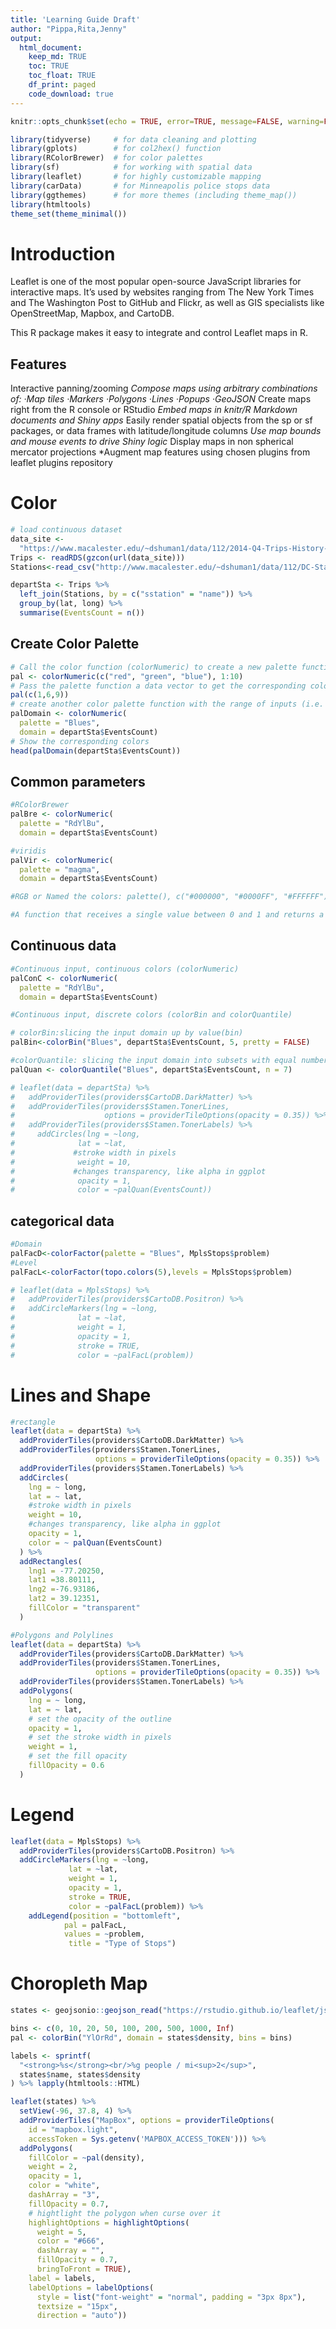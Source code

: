```yaml
---
title: 'Learning Guide Draft'
author: "Pippa,Rita,Jenny"
output: 
  html_document:
    keep_md: TRUE
    toc: TRUE
    toc_float: TRUE
    df_print: paged
    code_download: true
---
```


```r
knitr::opts_chunk$set(echo = TRUE, error=TRUE, message=FALSE, warning=FALSE)
```


```r
library(tidyverse)     # for data cleaning and plotting
library(gplots)        # for col2hex() function
library(RColorBrewer)  # for color palettes
library(sf)            # for working with spatial data
library(leaflet)       # for highly customizable mapping
library(carData)       # for Minneapolis police stops data
library(ggthemes)      # for more themes (including theme_map())
library(htmltools)
theme_set(theme_minimal())
```
# Introduction
Leaflet is one of the most popular open-source JavaScript libraries for interactive maps. It’s used by websites ranging from The New York Times and The Washington Post to GitHub and Flickr, as well as GIS specialists like OpenStreetMap, Mapbox, and CartoDB.

This R package makes it easy to integrate and control Leaflet maps in R.

## Features
Interactive panning/zooming
  *Compose maps using arbitrary combinations of:
      ·Map tiles
      ·Markers
      ·Polygons
      ·Lines
      ·Popups
      ·GeoJSON
  *Create maps right from the R console or RStudio
  *Embed maps in knitr/R Markdown documents and Shiny apps
  *Easily render spatial objects from the sp or sf packages, or data frames with latitude/longitude columns
  *Use map bounds and mouse events to drive Shiny logic
  *Display maps in non spherical mercator projections
  *Augment map features using chosen plugins from leaflet plugins repository
  
# Color

```r
# load continuous dataset
data_site <- 
  "https://www.macalester.edu/~dshuman1/data/112/2014-Q4-Trips-History-Data.rds" 
Trips <- readRDS(gzcon(url(data_site)))
Stations<-read_csv("http://www.macalester.edu/~dshuman1/data/112/DC-Stations.csv")

departSta <- Trips %>%
  left_join(Stations, by = c("sstation" = "name")) %>%
  group_by(lat, long) %>%
  summarise(EventsCount = n())
```

## Create Color Palette
```r
# Call the color function (colorNumeric) to create a new palette function
pal <- colorNumeric(c("red", "green", "blue"), 1:10)
# Pass the palette function a data vector to get the corresponding colors
pal(c(1,6,9))
# create another color palette function with the range of inputs (i.e. domain) 
palDomain <- colorNumeric(
  palette = "Blues",
  domain = departSta$EventsCount)
# Show the corresponding colors
head(palDomain(departSta$EventsCount))
```

## Common parameters

```r
#RColorBrewer 
palBre <- colorNumeric(
  palette = "RdYlBu",
  domain = departSta$EventsCount)

#viridis
palVir <- colorNumeric(
  palette = "magma",
  domain = departSta$EventsCount)

#RGB or Named the colors: palette(), c("#000000", "#0000FF", "#FFFFFF"), topo.colors(10) etc

#A function that receives a single value between 0 and 1 and returns a color: colorRamp(c("#000000", "#FFFFFF"), interpolate="spline") etc
```

## Continuous data

```r
#Continuous input, continuous colors (colorNumeric)
palConC <- colorNumeric(
  palette = "RdYlBu",
  domain = departSta$EventsCount)

#Continuous input, discrete colors (colorBin and colorQuantile)

# colorBin:slicing the input domain up by value(bin)
palBin<-colorBin("Blues", departSta$EventsCount, 5, pretty = FALSE)

#colorQuantile: slicing the input domain into subsets with equal numbers of observations (by quantile)
palQuan <- colorQuantile("Blues", departSta$EventsCount, n = 7)
```


```r
# leaflet(data = departSta) %>%
#   addProviderTiles(providers$CartoDB.DarkMatter) %>%
#   addProviderTiles(providers$Stamen.TonerLines,
#                    options = providerTileOptions(opacity = 0.35)) %>%
#   addProviderTiles(providers$Stamen.TonerLabels) %>%
#     addCircles(lng = ~long,
#              lat = ~lat,
#             #stroke width in pixels
#              weight = 10,
#             #changes transparency, like alpha in ggplot
#              opacity = 1,
#              color = ~palQuan(EventsCount))
```

## categorical data

```r
#Domain
palFacD<-colorFactor(palette = "Blues", MplsStops$problem)
#Level
palFacL<-colorFactor(topo.colors(5),levels = MplsStops$problem)

# leaflet(data = MplsStops) %>%
#   addProviderTiles(providers$CartoDB.Positron) %>%
#   addCircleMarkers(lng = ~long,
#              lat = ~lat,
#              weight = 1,
#              opacity = 1,
#              stroke = TRUE,
#              color = ~palFacL(problem))
```

# Lines and Shape

```r
#rectangle
leaflet(data = departSta) %>%
  addProviderTiles(providers$CartoDB.DarkMatter) %>%
  addProviderTiles(providers$Stamen.TonerLines,
                   options = providerTileOptions(opacity = 0.35)) %>%
  addProviderTiles(providers$Stamen.TonerLabels) %>%
  addCircles(
    lng = ~ long,
    lat = ~ lat,
    #stroke width in pixels
    weight = 10,
    #changes transparency, like alpha in ggplot
    opacity = 1,
    color = ~ palQuan(EventsCount)
  ) %>%
  addRectangles(
    lng1 = -77.20250,
    lat1 =38.80111,
    lng2 =-76.93186,
    lat2 = 39.12351,
    fillColor = "transparent"
  )

#Polygons and Polylines
leaflet(data = departSta) %>%
  addProviderTiles(providers$CartoDB.DarkMatter) %>%
  addProviderTiles(providers$Stamen.TonerLines,
                   options = providerTileOptions(opacity = 0.35)) %>%
  addProviderTiles(providers$Stamen.TonerLabels) %>%
  addPolygons(
    lng = ~ long,
    lat = ~ lat,
    # set the opacity of the outline
    opacity = 1,
    # set the stroke width in pixels
    weight = 1,
    # set the fill opacity
    fillOpacity = 0.6
  )
```

# Legend

```r
leaflet(data = MplsStops) %>%
  addProviderTiles(providers$CartoDB.Positron) %>%
  addCircleMarkers(lng = ~long,
             lat = ~lat,
             weight = 1,
             opacity = 1,
             stroke = TRUE,
             color = ~palFacL(problem)) %>% 
    addLegend(position = "bottomleft", 
            pal = palFacL,
            values = ~problem,
             title = "Type of Stops") 
```


# Choropleth Map

```r
states <- geojsonio::geojson_read("https://rstudio.github.io/leaflet/json/us-states.geojson", what = "sp")

bins <- c(0, 10, 20, 50, 100, 200, 500, 1000, Inf)
pal <- colorBin("YlOrRd", domain = states$density, bins = bins)

labels <- sprintf(
  "<strong>%s</strong><br/>%g people / mi<sup>2</sup>",
  states$name, states$density
) %>% lapply(htmltools::HTML)

leaflet(states) %>%
  setView(-96, 37.8, 4) %>%
  addProviderTiles("MapBox", options = providerTileOptions(
    id = "mapbox.light",
    accessToken = Sys.getenv('MAPBOX_ACCESS_TOKEN'))) %>% 
  addPolygons(
    fillColor = ~pal(density),
    weight = 2,
    opacity = 1,
    color = "white",
    dashArray = "3",
    fillOpacity = 0.7,
    # hightlight the polygon when curse over it
    highlightOptions = highlightOptions(
      weight = 5,
      color = "#666",
      dashArray = "",
      fillOpacity = 0.7,
      bringToFront = TRUE),
    label = labels,
    labelOptions = labelOptions(
      style = list("font-weight" = "normal", padding = "3px 8px"),
      textsize = "15px",
      direction = "auto"))
```

